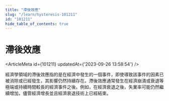 ```yaml
---
title: "滯後效應"
slug: "/learn/hysteresis-101211"
id: "101211"
hide_table_of_contents: true
---
```



# 滯後效應

<ArticleMeta id={101211} updatedAt={'2023-09-26 13:58:54'} />
<div className='border-solid border-b border-t-0 my-4 border-[var(--ifm-color-gray-300)]' />

經濟學領域的滯後效應指的是在經濟中發生的一個事件，即使導致該事件的因素已被消除或已經發生，其影響仍然持續存在。滯後效應通常發生在經濟崩潰或衰退等極端或持續時間較長的經濟事件之後。例如，在經濟衰退之後，失業率可能仍然繼續增加，儘管經濟增長並且經濟衰退技術上已經結束。
